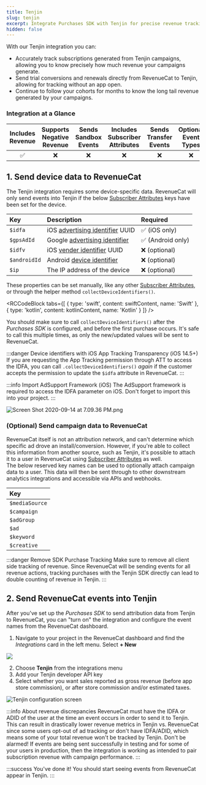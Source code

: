 ```yaml
---
title: Tenjin
slug: tenjin
excerpt: Integrate Purchases SDK with Tenjin for precise revenue tracking
hidden: false
---
```

With our Tenjin integration you can:

- Accurately track subscriptions generated from Tenjin campaigns, allowing you to know precisely how much revenue your campaigns generate.
- Send trial conversions and renewals directly from RevenueCat to Tenjin, allowing for tracking without an app open.
- Continue to follow your cohorts for months to know the long tail revenue generated by your campaigns.

### Integration at a Glance
| Includes Revenue | Supports Negative Revenue | Sends Sandbox Events | Includes Subscriber Attributes | Sends Transfer Events | Optional Event Types |
|:----------------:|:-------------------------:|:--------------------:|:------------------------------:|:---------------------:|:--------------------:|
|         ✅        |             ❌             |           ❌          |                ❌               |           ❌           |           ❌          |

## 1. Send device data to RevenueCat

The Tenjin integration requires some device-specific data. RevenueCat will only send events into Tenjin if the below [Subscriber Attributes](/customers/subscriber-attributes) keys have been set for the device.

| Key          | Description                                                                                                                                     | Required         |
| :----------- | :---------------------------------------------------------------------------------------------------------------------------------------------- | :--------------- |
| `$idfa`      | iOS [advertising identifier](https://developer.apple.com/documentation/adsupport/asidentifiermanager/1614151-advertisingidentifier) UUID        | ✅ (iOS only)     |
| `$gpsAdId`   | Google [advertising identifier](https://developers.google.com/android/reference/com/google/android/gms/ads/identifier/AdvertisingIdClient.Info) | ✅ (Android only) |
| `$idfv`      | iOS [vender identifier](https://developer.apple.com/documentation/uikit/uidevice/1620059-identifierforvendor) UUID                              | ❌ (optional)     |
| `$androidId` | Android [device identifier](https://developer.android.com/reference/android/provider/Settings.Secure#ANDROID_ID)                                | ❌ (optional)     |
| `$ip`        | The IP address of the device                                                                                                                    | ❌ (optional)     |

These properties can be set manually, like any other [Subscriber Attributes](/customers/subscriber-attributes), or through the helper method `collectDeviceIdentifiers()`. 


<RCCodeBlock tabs={[
    { type: 'swift', content: swiftContent, name: 'Swift' },
    { type: 'kotlin', content: kotlinContent, name: 'Kotlin' }
]} />

You should make sure to call `collectDeviceIdentifiers()` after the _Purchases SDK_ is configured, and before the first purchase occurs. It's safe to call this multiple times, as only the new/updated values will be sent to RevenueCat.

:::danger Device identifiers with iOS App Tracking Transparency (iOS 14.5+)
If you are requesting the App Tracking permission through ATT to access the IDFA, you can call `.collectDeviceIdentifiers()` _again_ if the customer accepts the permission to update the `$idfa` attribute in RevenueCat.
:::

:::info Import AdSupport Framework (iOS)
The AdSupport framework is required to access the IDFA parameter on iOS. Don't forget to import this into your project.
:::

![](https://files.readme.io/caf9cda-Screen_Shot_2020-09-14_at_7.09.36_PM.png "Screen Shot 2020-09-14 at 7.09.36 PM.png")

### (Optional) Send campaign data to RevenueCat

RevenueCat itself is not an attribution network, and can't determine which specific ad drove an install/conversion. However, if you're able to collect this information from another source, such as Tenjin, it's possible to attach it to a user in RevenueCat using [Subscriber Attributes](/customers/subscriber-attributes)  as well.  
The below reserved key names can be used to optionally attach campaign data to a user. This data will then be sent through to other downstream analytics integrations and accessible via APIs and webhooks.

| Key            |
| :------------- |
| `$mediaSource` |
| `$campaign`    |
| `$adGroup`     |
| `$ad`          |
| `$keyword`     |
| `$creative`    |

:::danger Remove SDK Purchase Tracking
Make sure to remove all client side tracking of revenue. Since RevenueCat will be sending events for all revenue actions, tracking purchases with the Tenjin SDK directly can lead to double counting of revenue in Tenjin.
:::

## 2. Send RevenueCat events into Tenjin

After you've set up the _Purchases SDK_ to send attribution data from Tenjin to RevenueCat, you can "turn on" the integration and configure the event names from the RevenueCat dashboard.

1. Navigate to your project in the RevenueCat dashboard and find the _Integrations_ card in the left menu. Select **+ New** 

![](https://files.readme.io/869369c-app.revenuecat.com_projects_85ff18c7_collaborators_1.png)



2. Choose **Tenjin** from the integrations menu
3. Add your Tenjin developer API key
4. Select whether you want sales reported as gross revenue (before app store commission), or after store commission and/or estimated taxes.

![Tenjin configuration screen](https://files.readme.io/f79b026-app.revenuecat.com_projects_85ff18c7_integrations_branch_5.png)

:::info About revenue discrepancies
RevenueCat must have the IDFA or ADID of the user at the time an event occurs in order to send it to Tenjin. This can result in drastically lower revenue metrics in Tenjin vs. RevenueCat since some users opt-out of ad tracking or don't have IDFA/ADID, which means some of your total revenue won't be tracked by Tenjin. Don't be alarmed! If events are being sent successfully in testing and for some of your users in production, then the integration is working as intended to pair subscription revenue with campaign performance.
:::

:::success You've done it!
You should start seeing events from RevenueCat appear in Tenjin.
:::

